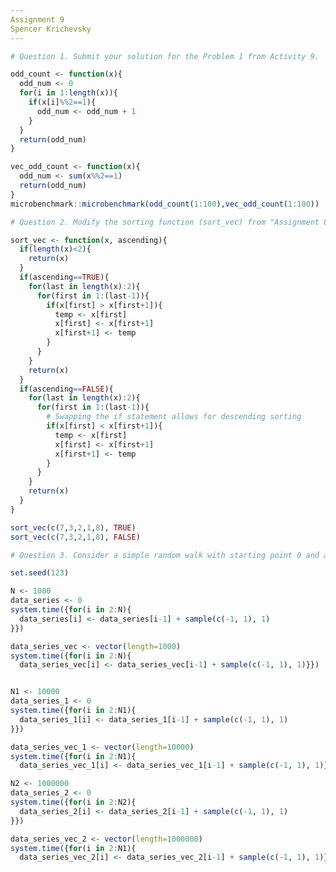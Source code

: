 ---
Assignment 9
Spencer Krichevsky
---
```{r}
# Question 1. Submit your solution for the Problem 1 from Activity 9.

odd_count <- function(x){
  odd_num <- 0
  for(i in 1:length(x)){
    if(x[i]%%2==1){
      odd_num <- odd_num + 1
    }
  }
  return(odd_num)
}

vec_odd_count <- function(x){
  odd_num <- sum(x%%2==1)
  return(odd_num)
}
microbenchmark::microbenchmark(odd_count(1:100),vec_odd_count(1:100))
```

```{r}
# Question 2. Modify the sorting function (sort_vec) from "Assignment 8" (problem 3) so that it should take an additional argument ascending which causes sorting in increasing when ascending=TRUE.

sort_vec <- function(x, ascending){
  if(length(x)<2){
    return(x)
  }
  if(ascending==TRUE){
    for(last in length(x):2){
      for(first in 1:(last-1)){
        if(x[first] > x[first+1]){
          temp <- x[first]
          x[first] <- x[first+1]
          x[first+1] <- temp
        }
      }
    }
    return(x)
  }
  if(ascending==FALSE){
    for(last in length(x):2){
      for(first in 1:(last-1)){
        # Swapping the if statement allows for descending sorting
        if(x[first] < x[first+1]){
          temp <- x[first]
          x[first] <- x[first+1]
          x[first+1] <- temp
        }
      }
    }
    return(x)
  }
}

sort_vec(c(7,3,2,1,8), TRUE)
sort_vec(c(7,3,2,1,8), FALSE)
```

```{r}
# Question 3. Consider a simple random walk with starting point 0 and a step -1 or 1. Below is the code with dynamically allocated memory. Write your code with preallocated memory and compare time for both versions using system.time() function (use N=1000, 10000, 1000000)

set.seed(123)

N <- 1000
data_series <- 0
system.time({for(i in 2:N){
  data_series[i] <- data_series[i-1] + sample(c(-1, 1), 1)
}})

data_series_vec <- vector(length=1000)
system.time({for(i in 2:N){
  data_series_vec[i] <- data_series_vec[i-1] + sample(c(-1, 1), 1)}})


N1 <- 10000
data_series_1 <- 0
system.time({for(i in 2:N1){
  data_series_1[i] <- data_series_1[i-1] + sample(c(-1, 1), 1)
}})

data_series_vec_1 <- vector(length=10000)
system.time({for(i in 2:N1){
  data_series_vec_1[i] <- data_series_vec_1[i-1] + sample(c(-1, 1), 1)}})

N2 <- 1000000
data_series_2 <- 0
system.time({for(i in 2:N2){
  data_series_2[i] <- data_series_2[i-1] + sample(c(-1, 1), 1)
}})

data_series_vec_2 <- vector(length=1000000)
system.time({for(i in 2:N1){
  data_series_vec_2[i] <- data_series_vec_2[i-1] + sample(c(-1, 1), 1)}})
```
